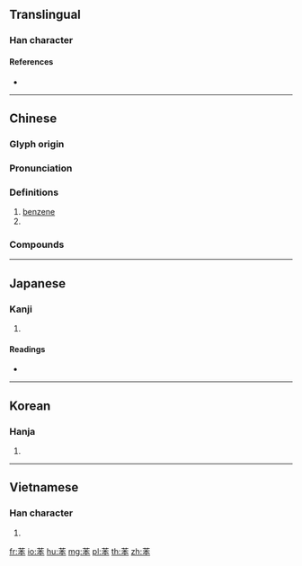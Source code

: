 {{character info/new}}
{{also|笨}}
==Translingual==

===Han character===
{{Han char|rn=140|rad=艸|as=05|sn=11|four=44234|canj=TDM|ids=⿱艹本}}

====References====
* {{Han ref|kx=1024.090|dkj=30806|dj=1484.020|hdz=53187.010|uh=82EF}}

----

==Chinese==
{{zh-forms}}

===Glyph origin===
{{Han etym}}

===Pronunciation===
{{zh-pron
|m=běn
|c=bun2
|ma=y
|cat=n
}}

===Definitions===
{{zh-hanzi}}

# [[benzene]]
# {{zh-misspelling|笨|stupid}}

===Compounds===
{{zh-der|苯丙胺:amphetamine|苯二氮䓬:benzodiazepine|苯酚:phenol|苯甲酸鈉:sodium benzoate|乙苯:ethylbenzene|多氯聯苯|甲苯|聚苯乙烯|苯乙烯}}

----

==Japanese==

===Kanji===
{{ja-kanji|grade=|rs=艸05}}

# {{defn|lang=ja|sort=艸05}}

====Readings====
* {{ja-readings|on=[[ほん]] (hon)|kun=|nanori=}}

----

==Korean==

===Hanja===
{{ko-hanja|hangeul=분|eumhun=|rv=bun|mr=pun|y=pun}}

# {{defn|lang=ko|sort=艸05}}

----

==Vietnamese==

===Han character===
{{vi-hantu|[[bản]]|rs=艸05}}

# {{defn|lang=vi|sort=艸05}}

[[fr:苯]]
[[io:苯]]
[[hu:苯]]
[[mg:苯]]
[[pl:苯]]
[[th:苯]]
[[zh:苯]]
